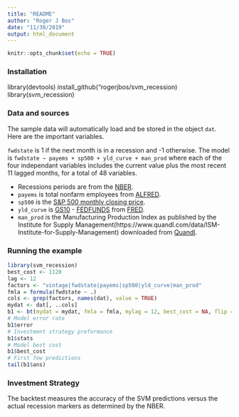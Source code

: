 ```yaml
---
title: "README"
author: "Roger J Bos"
date: "11/30/2019"
output: html_document
---
```


```r
knitr::opts_chunk$set(echo = TRUE)
```

### Installation

library(devtools)
install_github("rogerjbos/svm_recession)
library(svm_recession)

### Data and sources

The sample data will automatically load and be stored in the object `dat`.  Here are the important variables.

`fwdstate` is 1 if the next month is in a recession and -1 otherwise.
The model is `fwdstate ~ payems + sp500 + yld_curve + man_prod`
where each of the four independant variables includes the current value plus the most recent 11 lagged months, for a total of 48 variables.

* Recessions periods are from the [NBER](https://www.nber.org/cycles.html).
* `payems` is total nonfarm employees from [ALFRED](https://alfred.stlouisfed.org/series?seid=PAYEMS).
* `sp500` is the [S&P 500 monthly closing price](https://www.multpl.com/s-p-500-historical-prices/table/by-month).
* `yld_curve` is [GS10](https://fred.stlouisfed.org/series/GS10) - [FEDFUNDS](https://fred.stlouisfed.org/series/FEDFUNDS) from [FRED](https://fred.stlouisfed.org).
* `man_prod` is the Manufacturing Production Index as published by the Institute for Supply Management(https://www.quandl.com/data/ISM-Institute-for-Supply-Management) downloaded from [Quandl](https://www.quandl.com/data/ISM/MAN_PROD-Manufacturing-Production-Index).

### Running the example


```r
library(svm_recession)
best_cost <- 1120
lag <- 12
factors <- "vintage|fwdstate|payems|sp500|yld_curve|man_prod"
fmla = formula(fwdstate ~ .)
cols <- grep(factors, names(dat), value = TRUE)
mydat <- dat[, ..cols]
b1 <- bt(mydat = mydat, fmla = fmla, mylag = 12, best_cost = NA, flip = TRUE)
# Model error rate
b1$error
# Investment strategy preformance
b1$stats  
# Model best cost
b1$best_cost
# First few predictions
tail(b1$ans)
```

### Investment Strategy

The backtest measures the accuracy of the SVM predictions versus the actual recession markers as determined by the NBER.


